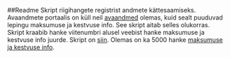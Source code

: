 ##Readme
Skript riigihangete registrist andmete kättesaamiseks. Avaandmete portaalis on küll neil [avaandmed](https://opendata.riik.ee/dataset/riigihangete-register) olemas, kuid sealt puuduvad lepingu maksumuse ja kestvuse info. See skript aitab selles olukorras. Skript kraabib hanke viitenumbri alusel veebist hanke maksumuse ja kestvuse info juurde. Skript on [siin](https://github.com/RRisto/RHR-scraping/blob/master/riigihanked_puhtam.R). Olemas on ka 5000 hanke [maksumuse ja kestvuse info](https://github.com/RRisto/RHR-scraping/blob/master/rhrKoond.RDS).